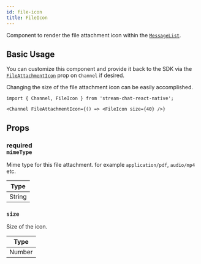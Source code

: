 ```yaml
---
id: file-icon
title: FileIcon
---
```


Component to render the file attachment icon within the [`MessageList`](./message-list.mdx).

## Basic Usage

You can customize this component and provide it back to the SDK via the [`FileAttachmentIcon`](../../core-components/channel#fileattachmenticon) prop on `Channel` if desired.

Changing the size of the file attachment icon can be easily accomplished.

```tsx
import { Channel, FileIcon } from 'stream-chat-react-native';

<Channel FileAttachmentIcon={() => <FileIcon size={40} />}
```

## Props

### <div class="label description required">required</div> `mimeType`

Mime type for this file attachment. for example `application/pdf`, `audio/mp4` etc.

| Type   |
| ------ |
| String |

### `size`

Size of the icon.

| Type   |
| ------ |
| Number |
